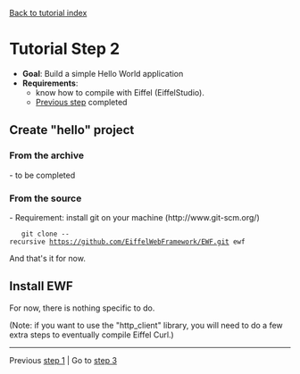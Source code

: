 [[README.wiki|Back to tutorial index]]

= Tutorial Step 2 =
* '''Goal''': Build a simple Hello World application
* '''Requirements''': 
** know how to compile with Eiffel (EiffelStudio).
** [[step_1.wiki|Previous step]] completed


== Create "hello" project ==
=== From the archive ===
- to be completed

=== From the source ===
- Requirement: install git on your machine  (http://www.git-scm.org/)

	git clone --recursive https://github.com/EiffelWebFramework/EWF.git ewf

And that's it  for now.

== Install EWF ==
For now, there is nothing specific to do.

(Note: if you want to use the "http_client" library, you will need to do a few extra steps to eventually compile Eiffel Curl.)

----
Previous [[step_1|step 1]] | Go to [[step_3.wiki|step 3]]
